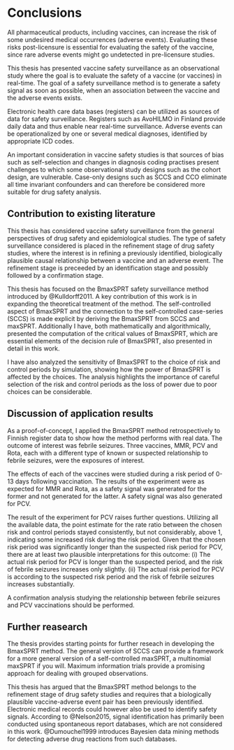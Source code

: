 # Conclusions  

All pharmaceutical products, including vaccines, can increase the risk of some undesired medical occurrences (adverse events). Evaluating these risks post-licensure is essential for evaluating the safety of the vaccine, since rare adverse events might go undetected in pre-licensure studies.  

This thesis has presented vaccine safety surveillance as an observational study where the goal is to evaluate the safety of a vaccine (or vaccines) in real-time. The goal of a safety surveillance method is to generate a safety signal as soon as possible, when an association between the vaccine and the adverse events exists.  

Electronic health care data bases (registers) can be utilized as sources of data for safety surveillance. Registers such as AvoHILMO in Finland provide daily data and thus enable near real-time surveillance. Adverse events can be operationalized by one or several medical diagnoses, identified by appropriate ICD codes.

An important consideration in vaccine safety studies is that sources of bias such as self-selection and changes in diagnosis coding practises present challenges to which some observational study designs such as the cohort design, are vulnerable. Case-only designs such as SCCS and CCO eliminate all time invariant confounders and can therefore be considered more suitable for drug safety analysis.  

## Contribution to existing literature  

This thesis has considered vaccine safety surveillance from the general perspectives of drug safety and epidemiological studies. The type of safety surveillance considered is placed in the refinement stage of drug safety studies, where the interest is in refining a previously identified, biologically plausible causal relationship between a vaccine and an adverse event. The refinement stage is preceeded by an identification stage and possibly followed by a confirmation stage. 

This thesis has focused on the BmaxSPRT safety surveillance method introduced by @Kulldorff2011. A key contribution of this work is in expanding the theoretical treatment of the method. The self-controlled aspect of BmaxSPRT and the connection to the self-controlled case-series (SCCS) is made explicit by deriving the BmaxSPRT from SCCS and maxSPRT. Additionally I have, both mathematically and algorithmically, presented the computation of the critical values of BmaxSPRT, which are essential elements of the decision rule of BmaxSPRT, also presented in detail in this work.

I have also analyzed the sensitivity of BmaxSPRT to the choice of risk and control periods by simulation, showing how the power of BmaxSPRT is affected by the choices. The analysis highlights the importance of careful selection of the risk and control periods as the loss of power due to poor choices can be considerable.  

## Discussion of application results

As a proof-of-concept, I applied the BmaxSPRT method retrospectively to Finnish register data to show how the method performs with real data. The outcome of interest was febrile seizures. Three vaccines, MMR, PCV and Rota, each with a different type of known or suspected relationship to febrile seizures, were the exposures of interest.

The effects of each of the vaccines were studied during a risk period of 0-13 days following vaccination. The results of the experiment were as expected for MMR and Rota, as a safety signal was generated for the former and not generated for the latter. A safety signal was also generated for PCV. 

The result of the experiment for PCV raises further questions. Utilizing all the available data, the point estimate for the rate ratio between the chosen risk and control periods stayed consistently, but not considerably, above 1, indicating some increased risk during the risk period. Given that the chosen risk period was significantly longer than the suspected risk period for PCV, there are at least two plausible interpretations for this outcome: (i) The actual risk period for PCV is longer than the suspected period, and the risk of febrile seizures increases only slightly. (ii) The actual risk period for PCV is according to the suspected risk period and the risk of febrile seizures increases substantially.  

A confirmation analysis studying the relationship between febrile seizures and PCV vaccinations should be performed.

## Further reasearch

The thesis provides starting points for further reseach in developing the BmaxSPRT method. The general version of SCCS can provide a framework for a more general version of a self-controlled maxSPRT, a multinomial maxSPRT if you will. Maximum information trials provide a promising approach for dealing with grouped observations. 

This thesis has argued that the BmaxSPRT method belongs to the refinement stage of drug safety studies and requires that a biologically plausible vaccine-adverse event pair has been previously identified. Electronic medical records could however also be used to identify safety signals. According to @Nelson2015, signal identification has primarily been conducted using spontaneous report databases, which are not considered in this work. @Dumouchel1999 introduces Bayesien data mining methods for detecting adverse drug reactions from such databases.
